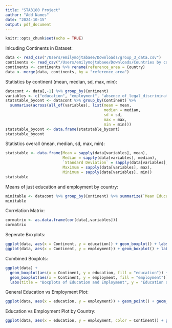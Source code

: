 ```yaml
---
title: "STA3180 Project"
author: "Add Names"
date: "2024-10-15"
output: pdf_document
---
```


```r
knitr::opts_chunk$set(echo = TRUE)
```

Inlcuding Continents in Dataset:
```r
data <- read_csv("/Users/emilymojtabaee/Downloads/group_3_data.csv")
continents <- read_csv("/Users/emilymojtabaee/Downloads/Countries by continents.csv")
continents <- continents %>% rename(reference_area = Country)
data <- merge(data, continents, by = "reference_area")
```
Statistics by continent (mean, median, sd, max, min):
```r
datacont <- data[,-1] %>% group_by(Continent)
variables <- c("education", "employment", "absence_of_legal_discrimination", "access_to_productive_and_financial_assets", "reproductive_discrim", "restricted_civil_liberties", "discrimination_in_the_family")
statstable_bycont <- datacont %>% group_by(Continent) %>% 
  summarise(across(all_of(variables), list(mean = mean,
                                           median = median,
                                           sd = sd,
                                           max = max,
                                           min = min)))
statstable_bycont <- data.frame(statstable_bycont)
statstable_bycont
```
Statistics overall (mean, median, sd, max, min):
```r
statstable <- data.frame(Mean = sapply(data[variables], mean),
                         Median = sapply(data[variables], median),
                         `Standard Deviation` = sapply(data[variables], sd),
                         Maximum = sapply(data[variables], max),
                         Minimum = sapply(data[variables], min))
statstable
```
Means of just education and employment by country:
```r
minitable <- datacont %>% group_by(Continent) %>% summarize(`Mean Education` = mean(education),`Mean Employment` = mean(employment))
minitable
```

Correlation Matrix:
```r
cormatrix <- as.data.frame(cor(data[,variables]))
cormatrix
````
Seperate Boxplots:
```r
ggplot(data, aes(x = Continent, y = education)) + geom_boxplot() + labs(title = "Women's Education by Continent", y = "Education")
ggplot(data, aes(x = Continent, y = employment)) + geom_boxplot() + labs(title = "Women's Employment by Continent", y = "Employment")
```
Combined Boxplots:
```r
ggplot(data) +
  geom_boxplot(aes(x = Continent, y = education, fill = "education")) +
  geom_boxplot(aes(x = Continent, y = employment, fill = "employment")) +
  labs(title = "Boxplots of Education and Employment", y = "Education and Employment", x = "Continent")
```
General Education vs Employment Plot:
```r
ggplot(data, aes(x = education, y = employment)) + geom_point() + geom_smooth(method = "lm", se = FALSE) + labs(title = "Education vs Employment")
```
Education vs Employment Plot by Country:
```r
ggplot(data, aes(x = education, y = employment, color = Continent)) + geom_point() + geom_smooth(method = "lm", se = FALSE) + labs(title = "Education vs Employment by Country")
```

